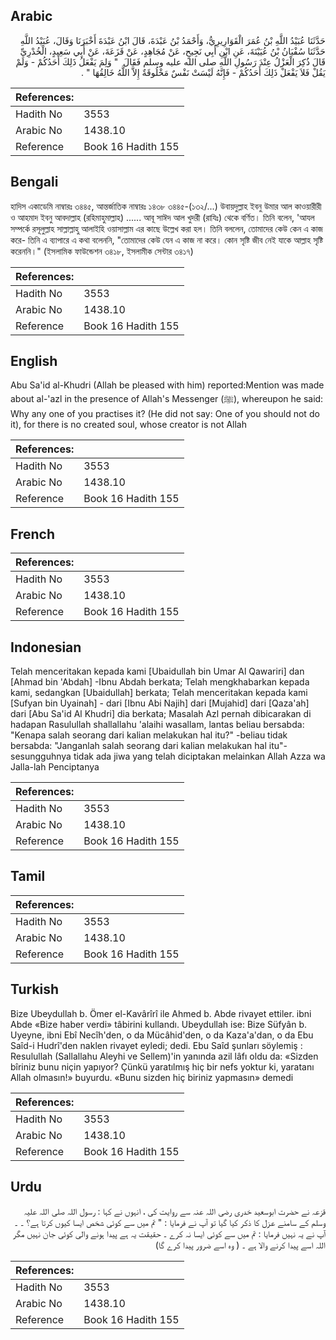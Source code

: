 ## Arabic


<div dir="rtl" lang="ar" style={{fontSize:'larger',backgroundColor:'#f8f9fa',padding:20}}>
حَدَّثَنَا عُبَيْدُ اللَّهِ بْنُ عُمَرَ الْقَوَارِيرِيُّ، وَأَحْمَدُ بْنُ عَبْدَةَ، قَالَ ابْنُ عَبْدَةَ أَخْبَرَنَا وَقَالَ، عُبَيْدُ اللَّهِ حَدَّثَنَا سُفْيَانُ بْنُ عُيَيْنَةَ، عَنِ ابْنِ أَبِي نَجِيحٍ، عَنْ مُجَاهِدٍ، عَنْ قَزَعَةَ، عَنْ أَبِي سَعِيدٍ، الْخُدْرِيِّ قَالَ ذُكِرَ الْعَزْلُ عِنْدَ رَسُولِ اللَّهِ صلى الله عليه وسلم فَقَالَ ‏ "‏ وَلِمَ يَفْعَلُ ذَلِكَ أَحَدُكُمْ - وَلَمْ يَقُلْ فَلاَ يَفْعَلْ ذَلِكَ أَحَدُكُمْ - فَإِنَّهُ لَيْسَتْ نَفْسٌ مَخْلُوقَةٌ إِلاَّ اللَّهُ خَالِقُهَا ‏"‏ ‏.‏
</div>
<div style={{backgroundColor:'#f8f9fa',padding:20, marginBottom: 10}}><table> <thead> <tr> <th>References:</th> <th></th> </tr> </thead> <tbody><tr><td>Hadith No</td><td>3553</td></tr><tr><td>Arabic No</td><td>1438.10</td></tr><tr><td>Reference</td><td>Book 16 Hadith 155</td></tr></tbody></table></div>

## Bengali


<div dir="ltr" lang="bn" style={{fontSize:'larger',backgroundColor:'#f8f9fa',padding:20}}>
হাদিস একাডেমি নাম্বারঃ ৩৪৪৫, আন্তর্জাতিক নাম্বারঃ ১৪৩৮ ৩৪৪৫-(১৩২/...) উবায়দুল্লাহ ইবনু উমার আল কাওয়ারীরী ও আহমাদ ইবনু আবদাল্লাহ (রহিমাহুমাল্লাহ) ...... আবূ সাঈদ আল খুদরী (রাযিঃ) থেকে বর্ণিত। তিনি বলেন, 'আযল সম্পর্কে রসূলুল্লাহ সাল্লাল্লাহু আলাইহি ওয়াসাল্লাম এর কাছে উল্লেখ করা হল। তিনি বললেন, তোমাদের কেউ কেন এ কাজ করে- তিনি এ ব্যাপারে এ কথা বলেননি, "তোমাদের কেউ যেন এ কাজ না করে। কোন সৃষ্টি জীব নেই যাকে আল্লাহ সৃষ্টি করেননি।" (ইসলামিক ফাউন্ডেশন ৩৪১৮, ইসলামীক সেন্টার ৩৪১৭)
</div>
<div style={{backgroundColor:'#f8f9fa',padding:20, marginBottom: 10}}><table> <thead> <tr> <th>References:</th> <th></th> </tr> </thead> <tbody><tr><td>Hadith No</td><td>3553</td></tr><tr><td>Arabic No</td><td>1438.10</td></tr><tr><td>Reference</td><td>Book 16 Hadith 155</td></tr></tbody></table></div>

## English


<div dir="ltr" lang="en" style={{fontSize:'larger',backgroundColor:'#f8f9fa',padding:20}}>
Abu Sa'id al-Khudri (Allah be pleased with him) reported:Mention was made about al-'azl in the presence of Allah's Messenger (ﷺ), whereupon he said: Why any one of you practises it? (He did not say: One of you should not do it), for there is no created soul, whose creator is not Allah
</div>
<div style={{backgroundColor:'#f8f9fa',padding:20, marginBottom: 10}}><table> <thead> <tr> <th>References:</th> <th></th> </tr> </thead> <tbody><tr><td>Hadith No</td><td>3553</td></tr><tr><td>Arabic No</td><td>1438.10</td></tr><tr><td>Reference</td><td>Book 16 Hadith 155</td></tr></tbody></table></div>

## French


<div dir="ltr" lang="fr" style={{fontSize:'larger',backgroundColor:'#f8f9fa',padding:20}}>

</div>
<div style={{backgroundColor:'#f8f9fa',padding:20, marginBottom: 10}}><table> <thead> <tr> <th>References:</th> <th></th> </tr> </thead> <tbody><tr><td>Hadith No</td><td>3553</td></tr><tr><td>Arabic No</td><td>1438.10</td></tr><tr><td>Reference</td><td>Book 16 Hadith 155</td></tr></tbody></table></div>

## Indonesian


<div dir="ltr" lang="id" style={{fontSize:'larger',backgroundColor:'#f8f9fa',padding:20}}>
Telah menceritakan kepada kami [Ubaidullah bin Umar Al Qawariri] dan [Ahmad bin 'Abdah] -Ibnu Abdah berkata; Telah mengkhabarkan kepada kami, sedangkan [Ubaidullah] berkata; Telah menceritakan kepada kami [Sufyan bin Uyainah] - dari [Ibnu Abi Najih] dari [Mujahid] dari [Qaza'ah] dari [Abu Sa'id Al Khudri] dia berkata; Masalah Azl pernah dibicarakan di hadapan Rasulullah shallallahu 'alaihi wasallam, lantas beliau bersabda: "Kenapa salah seorang dari kalian melakukan hal itu?" -beliau tidak bersabda: "Janganlah salah seorang dari kalian melakukan hal itu"- sesungguhnya tidak ada jiwa yang telah diciptakan melainkan Allah Azza wa Jalla-lah Penciptanya
</div>
<div style={{backgroundColor:'#f8f9fa',padding:20, marginBottom: 10}}><table> <thead> <tr> <th>References:</th> <th></th> </tr> </thead> <tbody><tr><td>Hadith No</td><td>3553</td></tr><tr><td>Arabic No</td><td>1438.10</td></tr><tr><td>Reference</td><td>Book 16 Hadith 155</td></tr></tbody></table></div>

## Tamil


<div dir="ltr" lang="ta" style={{fontSize:'larger',backgroundColor:'#f8f9fa',padding:20}}>

</div>
<div style={{backgroundColor:'#f8f9fa',padding:20, marginBottom: 10}}><table> <thead> <tr> <th>References:</th> <th></th> </tr> </thead> <tbody><tr><td>Hadith No</td><td>3553</td></tr><tr><td>Arabic No</td><td>1438.10</td></tr><tr><td>Reference</td><td>Book 16 Hadith 155</td></tr></tbody></table></div>

## Turkish


<div dir="ltr" lang="tr" style={{fontSize:'larger',backgroundColor:'#f8f9fa',padding:20}}>
Bize Ubeydullah b. Ömer el-Kavârîrî ile Ahmed b. Abde rivayet ettiler. ibni Abde «Bize haber verdi» tâbirini kullandı. Ubeydullah ise: Bize Süfyân b. Uyeyne, ibni Ebî Necîh'den, o da Mücâhid'den, o da Kaza'a'dan, o da Ebu Saîd-i Hudrî'den naklen rivayet eyledi; dedi. Ebu Saîd şunları söylemiş : Resulullah (Sallallahu Aleyhi ve Sellem)'in yanında azil lâfı oldu da: «Sizden bîriniz bunu niçin yapıyor? Çünkü yaratılmış hiç bir nefs yoktur ki, yaratanı Allah olmasın!» buyurdu. «Bunu sizden hiç biriniz yapmasın» demedi
</div>
<div style={{backgroundColor:'#f8f9fa',padding:20, marginBottom: 10}}><table> <thead> <tr> <th>References:</th> <th></th> </tr> </thead> <tbody><tr><td>Hadith No</td><td>3553</td></tr><tr><td>Arabic No</td><td>1438.10</td></tr><tr><td>Reference</td><td>Book 16 Hadith 155</td></tr></tbody></table></div>

## Urdu


<div dir="rtl" lang="ur" style={{fontSize:'larger',backgroundColor:'#f8f9fa',padding:20}}>
قزعہ نے حضرت ابوسعید خدری رضی اللہ عنہ سے روایت کی ، انہوں نے کہا : رسول اللہ صلی اللہ علیہ وسلم کے سامنے عزل کا ذکر کیا گیا تو آپ نے فرمایا : " تم میں سے کوئی شخص ایسا کیوں کرتا ہے؟ ۔ ۔ آپ نے یہ نہیں فرمایا : تم میں سے کوئی ایسا نہ کرے ۔ حقیقت یہ ہے پیدا ہونے والی کوئی جان نہیں مگر اللہ اسے پیدا کرنے والا ہے ۔ ( وہ اسے ضرور پیدا کرے گا)
</div>
<div style={{backgroundColor:'#f8f9fa',padding:20, marginBottom: 10}}><table> <thead> <tr> <th>References:</th> <th></th> </tr> </thead> <tbody><tr><td>Hadith No</td><td>3553</td></tr><tr><td>Arabic No</td><td>1438.10</td></tr><tr><td>Reference</td><td>Book 16 Hadith 155</td></tr></tbody></table></div>